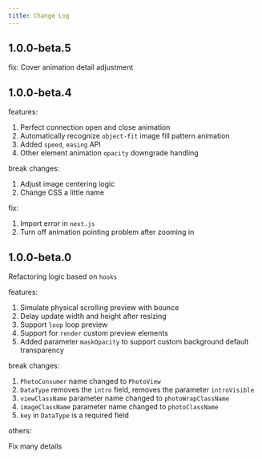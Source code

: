 ```yaml
---
title: Change Log
---
```


## 1.0.0-beta.5

fix: Cover animation detail adjustment

## 1.0.0-beta.4

features:

1. Perfect connection open and close animation
2. Automatically recognize `object-fit` image fill pattern animation
3. Added `speed`, `easing` API
4. Other element animation `opacity` downgrade handling

break changes:

1. Adjust image centering logic
2. Change CSS a little name

fix:

1. Import error in `next.js`
2. Turn off animation pointing problem after zooming in

## 1.0.0-beta.0

Refactoring logic based on `hooks`

features:

1. Simulate physical scrolling preview with bounce
2. Delay update width and height after resizing
3. Support `loop` loop preview
4. Support for `render` custom preview elements
5. Added parameter `maskOpacity` to support custom background default transparency

break changes:

1. `PhotoConsumer` name changed to `PhotoView`
2. `DataType` removes the `intro` field, removes the parameter `introVisible`
3. `viewClassName` parameter name changed to `photoWrapClassName`
4. `imageClassName` parameter name changed to `photoClassName`
5. `key` in `DataType` is a required field

others:

Fix many details
